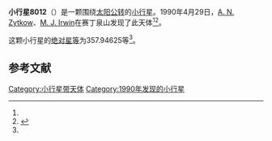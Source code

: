 {{Infobox planet
| bgcolour = #FFFFC0
| name = 8012
| symbol = 
| image = 
| caption = 
| discovery = yes
| discovery_ref = 
| discoverer = [[A._N._Zytkow|A. N. Zytkow]]、[[M._J._Irwin|M. J. Irwin]]
| discovery_site = [[赛丁泉山|赛丁泉山]] 
| discovered = 1990年4月29日
| designations = yes
| mp_name = 
| named_after = 
| alt_names = 1990 HO3/ 1977 CV1 / 1991 RR28 / 1992 YL4
| mp_category = [[主带小行星|主带小行星]]
| orbit_ref = <ref name="a">[http://ssd.jpl.nasa.gov/sbdb.cgi?sstr=8012 8012] {{Wayback|url=http://ssd.jpl.nasa.gov/sbdb.cgi?sstr=8012 |date=20210718045310 }}，小行星數據庫瀏覽器（JPL Small-Body Database Browser）－[[美国国家航空航天局|美国国家航空航天局]]喷气推进实验室</ref>
| epoch = 2456400.5 (2013年4月18日更新)
| aphelion = {{convert|3.5999081|AU|km|3|abbr=on|lk=out}}
| perihelion = {{convert|2.5874433|AU|km|3|abbr=on}}
| semimajor = {{convert|3.0936757|AU|km|3|abbr=on}}
| eccentricity = 0.1636346
| period = 1987.515861 [[日|日]]<br />5.44[[儒略年|儒略年]]
| avg_speed = 
| inclination = 2.62575
| asc_node = 70.03165
| mean_anomaly = 
| arg_peri = 357.94625
| satellites = 
| physical_characteristics = yes
| dimensions = 
| mass = 
| density = 
| surface_grav = 
| escape_velocity = 
| sidereal_day = 
| axial_tilt = 
| pole_ecliptic_lat = 
| pole_ecliptic_lon = 
| albedo = 
| temperatures= 
| temp_name1 = 
| mean_temp_1 = 
| max_temp_1 = 
| temp_name2 = 
| max_temp_2 = 
| spectral_type = 
| abs_magnitude = 357.94625
}}

'''小行星8012'''（{{lang-en|8012}}）是一颗围绕[[太阳|太阳]][[公转|公转]]的[[小行星|小行星]]。1990年4月29日，[[A._N._Zytkow|A. N. Zytkow]]、[[M._J._Irwin|M. J. Irwin]]在赛丁泉山发现了此天体<ref name="a" /><ref>{{cite news|title=小行星列表|url=http://cfa-www.harvard.edu/iau/lists/NumberedMPs.txt|accessdate=2013-07-08|newspaper=哈佛大学|archive-date=2008-05-17|archive-url=https://web.archive.org/web/20080517010638/http://cfa-www.harvard.edu/iau/lists/NumberedMPs.txt|dead-url=no}}</ref>。

这颗小行星的[[绝对星等|绝对星等]]为357.94625等<ref name="a" />。

==参考文献==
{{reflist}}
{{Minor Planet Number|[[小行星8011|小行星8011]]|[[小行星8013|小行星8013]]}}

{{小天体}}

[[Category:小行星带天体|Category:小行星带天体]]
[[Category:1990年发现的小行星|Category:1990年发现的小行星]]

{{asteroid-stub}}